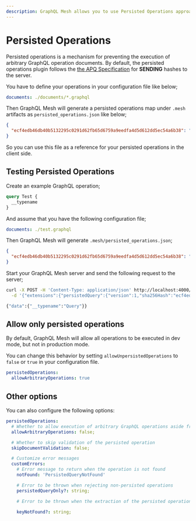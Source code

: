 ```yaml
---
description: GraphQL Mesh allows you to use Persisted Operations approach
---
```


# Persisted Operations

Persisted operations is a mechanism for preventing the execution of arbitrary GraphQL operation
documents. By default, the persisted operations plugin follows the
[the APQ Specification](https://github.com/apollographql/apollo-link-persisted-queries#apollo-engine)
for **SENDING** hashes to the server.

You have to define your operations in your configuration file like below;

```yml
documents: ./documents/*.graphql
```

Then GraphQL Mesh will generate a persisted operations map under `.mesh` artifacts as
`persisted_operations.json` like below;

```json
{
  "ecf4edb46db40b5132295c0291d62fb65d6759a9eedfa4d5d612dd5ec54a6b38": "{__typename}"
}
```

So you can use this file as a reference for your persisted operations in the client side.

## Testing Persisted Operations

Create an example GraphQL operation;

```graphql filename="test.graphql"
query Test {
  __typename
}
```

And assume that you have the following configuration file;

```yml filename=".meshrc.yml"
documents: ./test.graphql
```

Then GraphQL Mesh will generate `.mesh/persisted_operations.json`;

```json filename=".mesh/persisted_operations.json"
{
  "ecf4edb46db40b5132295c0291d62fb65d6759a9eedfa4d5d612dd5ec54a6b38": "query Test {\n  __typename\n}"
}
```

Start your GraphQL Mesh server and send the following request to the server;

```bash filename="Execute persisted GraphQL operation"
curl -X POST -H 'Content-Type: application/json' http://localhost:4000/graphql \
  -d '{"extensions":{"persistedQuery":{"version":1,"sha256Hash":"ecf4edb46db40b5132295c0291d62fb65d6759a9eedfa4d5d612dd5ec54a6b38"}}}'

{"data":{"__typename":"Query"}}
```

## Allow only persisted operations

By default, GraphQL Mesh will allow all operations to be executed in dev mode, but not in production
mode.

You can change this behavior by setting `allowUnpersistedOperations` to `false` or `true` in your
configuration file.

```yml
persistedOperations:
  allowArbitraryOperations: true
```

## Other options

You can also configure the following options:

```yml
persistedOperations:
  # Whether to allow execution of arbitrary GraphQL operations aside from persisted operations.
  allowArbitraryOperations: false;

  # Whether to skip validation of the persisted operation
  skipDocumentValidation: false;

  # Customize error messages
  customErrors:
    # Error message to return when the operation is not found
    notFound: 'PersistedQueryNotFound'

    # Error to be thrown when rejecting non-persisted operations
    persistedQueryOnly?: string;

    # Error to be thrown when the extraction of the persisted operation id failed

    keyNotFound?: string;
```
